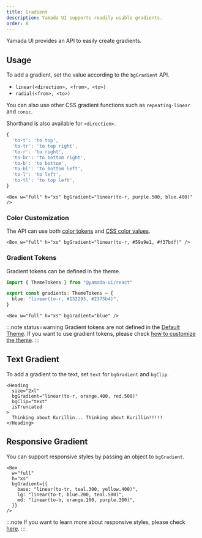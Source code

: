 ```yaml
---
title: Gradient
description: Yamada UI supports readily usable gradients.
order: 8
---
```


Yamada UI provides an API to easily create gradients.

## Usage

To add a gradient, set the value according to the `bgGradient` API.

- `linear(<direction>, <from>, <to>)`
- `radial(<from>, <to>)`

You can also use other CSS gradient functions such as `repeating-linear` and `conic`.

Shorthand is also available for `<direction>`.

```ts
{
  'to-t': 'to top',
  'to-tr': 'to top right',
  'to-r': 'to right',
  'to-br': 'to bottom right',
  'to-b': 'to bottom',
  'to-bl': 'to bottom left',
  'to-l': 'to left',
  'to-tl': 'to top left',
}
```

```tsx
<Box w="full" h="xs" bgGradient="linear(to-r, purple.500, blue.400)" />
```

### Color Customization

The API can use both [color tokens](/styled-system/theming/default-theme#colors) and [CSS color values](https://developer.mozilla.org/ja/Web/CSS/color).

```tsx
<Box w="full" h="xs" bgGradient="linear(to-r, #59a9e1, #f37bdf)" />
```

### Gradient Tokens

Gradient tokens can be defined in the theme.

```ts
import { ThemeTokens } from "@yamada-ui/react"

export const gradients: ThemeTokens = {
  blue: "linear(to-r, #132293, #2375b4)",
}
```

```tsx
<Box w="full" h="xs" bgGradient="blue" />
```

:::note status=warning
Gradient tokens are not defined in the [Default Theme](/styled-system/theming/default-theme). If you want to use gradient tokens, please check [how to customize the theme](/styled-system/theming/customize-theme).
:::

## Text Gradient

To add a gradient to the text, set `text` for `bgGradient` and `bgClip`.

```tsx
<Heading
  size="2xl"
  bgGradient="linear(to-r, orange.400, red.500)"
  bgClip="text"
  isTruncated
>
  Thinking about Kurillin... Thinking about Kurillin!!!!!
</Heading>
```

## Responsive Gradient

You can support responsive styles by passing an object to `bgGradient`.

```tsx
<Box
  w="full"
  h="xs"
  bgGradient={{
    base: "linear(to-tr, teal.300, yellow.400)",
    lg: "linear(to-t, blue.200, teal.500)",
    md: "linear(to-b, orange.100, purple.300)",
  }}
/>
```

:::note
If you want to learn more about responsive styles, please check [here](/styled-system/responsive-styles).
:::
